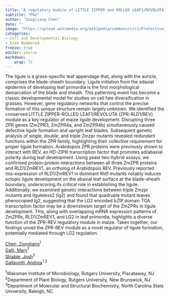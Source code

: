 ```yaml
---
title: "A regulatory module of LITTLE ZIPPER and ROLLED LEAF1/REVOLUTA controls ligule development in maize"
subtitle: "P62"
author: "Zongliang Chen"
date: ""
image: "https://upload.wikimedia.org/wikipedia/commons/c/c1/Protective_Coleoptile_Tip_in_Zea_Mays_Embryo_%2847691344541%29.jpg"
categories: 
- Cell and Developmental Biology
- Even Numbered
freeze: true
editor: source
markdown: 
    wrap: 72
---
```


The ligule is a grass-specific leaf appendage that, along with the auricle, comprises the blade-sheath boundary. Ligule initiation from the adaxial epidermis of developing leaf primordia is the first morphological demarcation of the blade and sheath. This patterning event has become a classic developmental model for studies on cell fate diversification in grasses. However, gene regulatory networks that control the precise formation of this unique structure remain largely unknown. We identified the conserved LITTLE ZIPPER-ROLLED LEAF1/REVOLUTA (ZPR-RLD1/REV) module as a key regulator of maize ligule development. Disrupting three ZPR genes (ZmZPR3, ZmZPR4a, and ZmZPR4b) simultaneously caused defective ligule formation and upright leaf blades. Subsequent genetic analysis of single, double, and triple Zmzpr mutants revealed redundant functions within the ZPR family, highlighting their collective requirement for proper ligule formation. Arabidopsis ZPR proteins were previously shown to interact with REV, an HD-ZIPIII transcription factor that promotes ad/abaxial polarity during leaf development. Using yeast two-hybrid assays, we confirmed protein-protein interactions between all three ZmZPR proteins and RLD1/ZmREV1, an ortholog of Arabidopsis REV. Previously reported mis-expression of RLD1/ZmREV1 in dominant Rld1 mutants notably induces ectopic ligule development on the abaxial leaf surface at the blade-sheath boundary, underscoring its critical role in establishing the ligule. Additionally, we examined genetic interactions between triple Zmzpr mutants and liguleless2 (lg2) and found that quadruple mutant leaves phenocopied lg2, suggesting that the LG2 encoded bZIP domain TGA transcription factor may be a downstream target of the ZmZPRs in ligule development. This, along with overlapping mRNA expression patterns of ZmZPRs, RLD1/ZmREV1, and LG2 in leaf primordia, highlights a diverse function of the ZPR-REV regulatory module in maize. Taken together, our findings unveil the ZPR-REV module as a novel regulator of ligule formation, potentially mediated through LG2 regulation.

<a href='mailto:zlchen@waksman.rutgers.edu'>Chen, Zongliang</a><sup>1</sup><br><a href='mailto:marygalli@waksman.rutgers.edu'>Galli, Mary</a><sup>1</sup><br><a href='mailto:jjstrabl@ncsu.edu'>Strable, Josh</a><sup>3</sup><br><a href='mailto:agallavotti@waksman.rutgers.edu'>Gallavotti, Andrea</a><sup>1 2</sup><br>

<sup>1</sup>Waksman Institute of Microbiology, Rutgers University, Piscataway, NJ<br><sup>2</sup>Department of Plant Biology, Rutgers University, New Brunswick, NJ<br><sup>3</sup>Department of Molecular and Structural Biochemistry, North Carolina State University, Raleigh, NC<br>